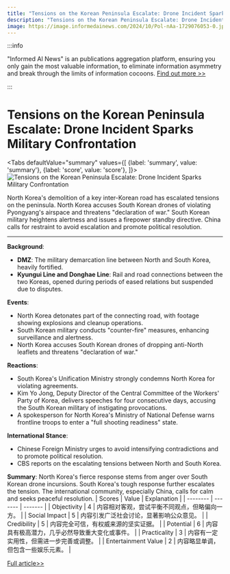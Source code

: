 ```yaml
---
title: "Tensions on the Korean Peninsula Escalate: Drone Incident Sparks Military Confrontation"
description: "Tensions on the Korean Peninsula Escalate: Drone Incident Sparks Military Confrontation"
image: https://image.informedainews.com/2024/10/Pol-nAa-1729076053-0.jpg
---
```



:::info

"Informed AI News" is an publications aggregation platform, ensuring you only gain the most valuable information, to eliminate information asymmetry and break through the limits of information cocoons.  [Find out more >>](/)

:::

# Tensions on the Korean Peninsula Escalate: Drone Incident Sparks Military Confrontation


<Tabs
	defaultValue="summary"
	values={[
	{label: 'summary', value: 'summary'},
	{label: 'score', value: 'score'},
]}>
<TabItem value="summary">
<img
  src="https://image.informedainews.com/2024/10/Pol-nAa-1729076053-0.jpg"
  alt="Tensions on the Korean Peninsula Escalate: Drone Incident Sparks Military Confrontation"
/>



North Korea's demolition of a key inter-Korean road has escalated tensions on the peninsula. North Korea accuses South Korean drones of violating Pyongyang's airspace and threatens "declaration of war." South Korean military heightens alertness and issues a firepower standby directive. China calls for restraint to avoid escalation and promote political resolution.

---

**Background**:
- **DMZ**: The military demarcation line between North and South Korea, heavily fortified.
- **Kyungui Line and Donghae Line**: Rail and road connections between the two Koreas, opened during periods of eased relations but suspended due to disputes.

**Events**:
- North Korea detonates part of the connecting road, with footage showing explosions and cleanup operations.
- South Korean military conducts "counter-fire" measures, enhancing surveillance and alertness.
- North Korea accuses South Korean drones of dropping anti-North leaflets and threatens "declaration of war."

**Reactions**:
- South Korea's Unification Ministry strongly condemns North Korea for violating agreements.
- Kim Yo Jong, Deputy Director of the Central Committee of the Workers' Party of Korea, delivers speeches for four consecutive days, accusing the South Korean military of instigating provocations.
- A spokesperson for North Korea's Ministry of National Defense warns frontline troops to enter a "full shooting readiness" state.

**International Stance**:
- Chinese Foreign Ministry urges to avoid intensifying contradictions and to promote political resolution.
- CBS reports on the escalating tensions between North and South Korea.

**Summary**:
North Korea's fierce response stems from anger over South Korean drone incursions. South Korea's tough response further escalates the tension. The international community, especially China, calls for calm and seeks peaceful resolution.
</TabItem>
<TabItem value="score">
	| Scores     | Value   | Explanation |
	| -------- | ------- | ------- |
	| Objectivity  | 4    | 内容相对客观，尝试平衡不同观点，但略偏向一方。    |
	| Social Impact | 5     | 内容引发广泛社会讨论，显著影响公众意见。    |
	| Credibility    | 5    | 内容完全可信，有权威来源的坚实证据。    |
	| Potential    | 6    | 内容具有极高潜力，几乎必然导致重大变化或事件。    |
	| Practicality    | 3    | 内容有一定实用性，但需进一步完善或调整。    |
	| Entertainment Value    | 2    | 内容略显单调，但包含一些娱乐元素。    |
</TabItem>
</Tabs>

[Full article>>](https://wallstreetcn.com/articles/3730481)
